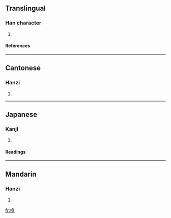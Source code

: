 ==Translingual==
===Han character===
{{Han char|rn=75|rad=木|as=11|sn=15|four=4392<sub>2</sub>|canj=木戈戈竹 (DIIH)}}
# {{defn|Han|sort=木11}}
====References====
{{Han ref|kx=0547.130|dkj=15370|dj=0935.110|hdz=21286.010|uh=69EE|ud=27118|bh=E5DB|bd=58843}}

----
==Cantonese==
===Hanzi===
{{yue-hanzi|jyut=|y=sam6}}
# {{defn|Cantonese}}

----
==Japanese==
===Kanji===
{{ja-kanji|grade=|rs=木11}}
# {{defn|Japanese}} 
====Readings====
{{ja-readings|on=[[しん]] (shin), [[さん]] (san), [[せん]] (sen)|kun=}}

----
==Mandarin==
===Hanzi===
{{cmn-hanzi|pin=[[sēn]] ([[sen1]]), [[shēn]] ([[shen1]])|wg=sen<sup>1</sup>, shen<sup>1</sup>}}
# {{defn|Mandarin}}

[[fr:槮]]